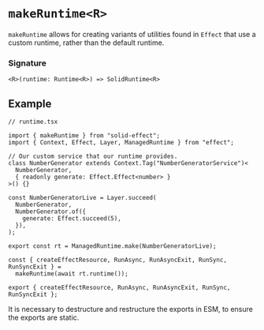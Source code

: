 
<Meta title="runtime/makeRuntime" />

# `makeRuntime<R>`

`makeRuntime` allows for creating variants of utilities found in `Effect` that use a custom runtime, rather than the default runtime.

### Signature

`<R>(runtime: Runtime<R>) => SolidRuntime<R>`

## Example

```tsx
// runtime.tsx

import { makeRuntime } from "solid-effect";
import { Context, Effect, Layer, ManagedRuntime } from "effect";

// Our custom service that our runtime provides.
class NumberGenerator extends Context.Tag("NumberGeneratorService")<
  NumberGenerator,
  { readonly generate: Effect.Effect<number> }
>() {}

const NumberGeneratorLive = Layer.succeed(
  NumberGenerator,
  NumberGenerator.of({
    generate: Effect.succeed(5),
  }),
);

export const rt = ManagedRuntime.make(NumberGeneratorLive);

const { createEffectResource, RunAsync, RunAsyncExit, RunSync, RunSyncExit } =
  makeRuntime(await rt.runtime());

export { createEffectResource, RunAsync, RunAsyncExit, RunSync, RunSyncExit };
```

It is necessary to destructure and restructure the exports in ESM, to ensure the exports are static.
